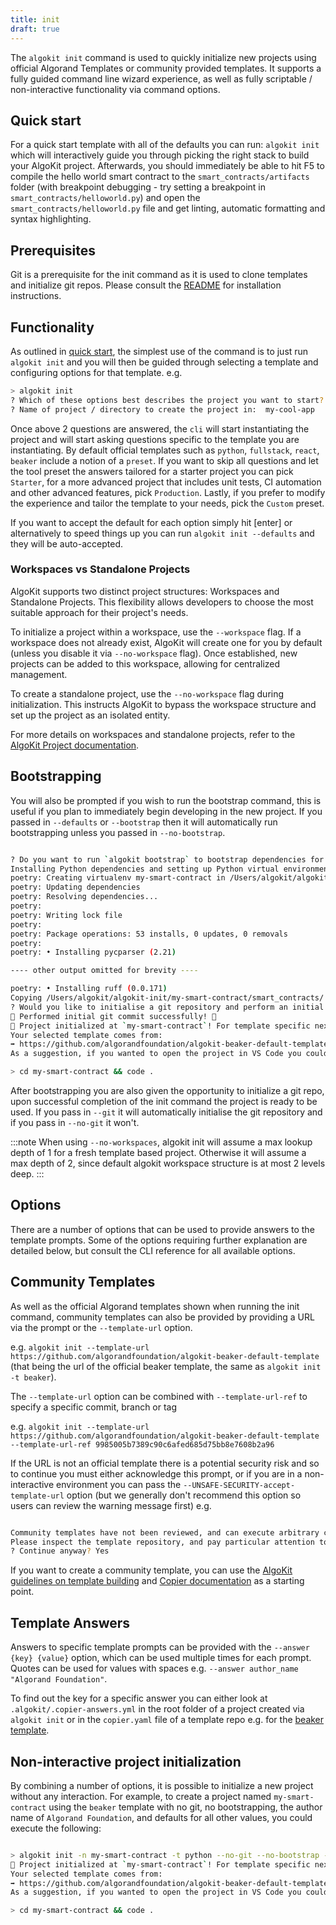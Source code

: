 ```yaml
---
title: init
draft: true
---
```


The `algokit init` command is used to quickly initialize new projects using official Algorand Templates or community provided templates. It supports a fully guided command line wizard experience, as well as fully scriptable / non-interactive functionality via command options.

## Quick start

For a quick start template with all of the defaults you can run: `algokit init` which will interactively guide you through picking the right stack to build your AlgoKit project. Afterwards, you should immediately be able to hit F5 to compile the hello world smart contract to the `smart_contracts/artifacts` folder (with breakpoint debugging - try setting a breakpoint in `smart_contracts/helloworld.py`) and open the `smart_contracts/helloworld.py` file and get linting, automatic formatting and syntax highlighting.

## Prerequisites

Git is a prerequisite for the init command as it is used to clone templates and initialize git repos. Please consult the [README](../../README.mdx#prerequisites) for installation instructions.

## Functionality

As outlined in [quick start](#quick-start), the simplest use of the command is to just run `algokit init` and you will then be guided through selecting a template and configuring options for that template. e.g.

```sh
> algokit init
? Which of these options best describes the project you want to start? `Smart Contract` | `Dapp Frontend` | `Smart Contract & Dapp Frontend` | `Custom`
? Name of project / directory to create the project in:  my-cool-app
```

Once above 2 questions are answered, the `cli` will start instantiating the project and will start asking questions specific to the template you are instantiating. By default official templates such as `python`, `fullstack`, `react`, `beaker` include a notion of a `preset`. If you want to skip all questions and let the tool preset the answers tailored for a starter project you can pick `Starter`, for a more advanced project that includes unit tests, CI automation and other advanced features, pick `Production`. Lastly, if you prefer to modify the experience and tailor the template to your needs, pick the `Custom` preset.

If you want to accept the default for each option simply hit [enter] or alternatively to speed things up you can run `algokit init --defaults` and they will be auto-accepted.

### Workspaces vs Standalone Projects

AlgoKit supports two distinct project structures: Workspaces and Standalone Projects. This flexibility allows developers to choose the most suitable approach for their project's needs.

To initialize a project within a workspace, use the `--workspace` flag. If a workspace does not already exist, AlgoKit will create one for you by default (unless you disable it via `--no-workspace` flag). Once established, new projects can be added to this workspace, allowing for centralized management.

To create a standalone project, use the `--no-workspace` flag during initialization. This instructs AlgoKit to bypass the workspace structure and set up the project as an isolated entity.

For more details on workspaces and standalone projects, refer to the [AlgoKit Project documentation](./project.mdx#workspaces-vs-standalone-projects).

## Bootstrapping

You will also be prompted if you wish to run the bootstrap command, this is useful if you plan to immediately begin developing in the new project. If you passed in `--defaults` or `--bootstrap` then it will automatically run bootstrapping unless you passed in `--no-bootstrap`.

```sh

? Do you want to run `algokit bootstrap` to bootstrap dependencies for this new project so it can be run immediately? Yes
Installing Python dependencies and setting up Python virtual environment via Poetry
poetry: Creating virtualenv my-smart-contract in /Users/algokit/algokit-init/my-smart-contract/.venv
poetry: Updating dependencies
poetry: Resolving dependencies...
poetry:
poetry: Writing lock file
poetry:
poetry: Package operations: 53 installs, 0 updates, 0 removals
poetry:
poetry: • Installing pycparser (2.21)

---- other output omitted for brevity ----

poetry: • Installing ruff (0.0.171)
Copying /Users/algokit/algokit-init/my-smart-contract/smart_contracts/.env.template to /Users/algokit/algokit-init/my-smart-contract/smart_contracts/.env and prompting for empty values
? Would you like to initialise a git repository and perform an initial commit? Yes
🎉 Performed initial git commit successfully! 🎉
🙌 Project initialized at `my-smart-contract`! For template specific next steps, consult the documentation of your selected template 🧐
Your selected template comes from:
➡️ https://github.com/algorandfoundation/algokit-beaker-default-template
As a suggestion, if you wanted to open the project in VS Code you could execute:

> cd my-smart-contract && code .
```

After bootstrapping you are also given the opportunity to initialize a git repo, upon successful completion of the init command the project is ready to be used. If you pass in `--git` it will automatically initialise the git repository and if you pass in `--no-git` it won't.

:::note
When using `--no-workspaces`, algokit init will assume a max lookup depth of 1 for a fresh template based project. Otherwise it will assume a max depth of 2, since default algokit workspace structure is at most 2 levels deep.
:::

## Options

There are a number of options that can be used to provide answers to the template prompts. Some of the options requiring further explanation are detailed below, but consult the CLI reference for all available options.

## Community Templates

As well as the official Algorand templates shown when running the init command, community templates can also be provided by providing a URL via the prompt or the `--template-url` option.

e.g. `algokit init --template-url https://github.com/algorandfoundation/algokit-beaker-default-template` (that being the url of the official beaker template, the same as `algokit init -t beaker`).

The `--template-url` option can be combined with `--template-url-ref` to specify a specific commit, branch or tag

e.g. `algokit init --template-url https://github.com/algorandfoundation/algokit-beaker-default-template --template-url-ref 9985005b7389c90c6afed685d75bb8e7608b2a96`

If the URL is not an official template there is a potential security risk and so to continue you must either acknowledge this prompt, or if you are in a non-interactive environment you can pass the `--UNSAFE-SECURITY-accept-template-url` option (but we generally don't recommend this option so users can review the warning message first) e.g.

```sh

Community templates have not been reviewed, and can execute arbitrary code.
Please inspect the template repository, and pay particular attention to the values of \_tasks, \_migrations and \_jinja_extensions in copier.yml
? Continue anyway? Yes
```

If you want to create a community template, you can use the [AlgoKit guidelines on template building](https://github.com/algorandfoundation/algokit-cli/blob/main/docs/tutorials/algokit-template.mdx#creating-algokit-templates) and [Copier documentation](https://copier.readthedocs.io/en/stable/) as a starting point.

## Template Answers

Answers to specific template prompts can be provided with the `--answer {key} {value}` option, which can be used multiple times for each prompt. Quotes can be used for values with spaces e.g. `--answer author_name "Algorand Foundation"`.

To find out the key for a specific answer you can either look at `.algokit/.copier-answers.yml` in the root folder of a project created via `algokit init` or in the `copier.yaml` file of a template repo e.g. for the [beaker template](https://github.com/algorandfoundation/algokit-beaker-default-template/blob/main/copier.yaml).

## Non-interactive project initialization

By combining a number of options, it is possible to initialize a new project without any interaction. For example, to create a project named `my-smart-contract` using the `beaker` template with no git, no bootstrapping, the author name of `Algorand Foundation`, and defaults for all other values, you could execute the following:

```sh

> algokit init -n my-smart-contract -t python --no-git --no-bootstrap --answer author_name "Algorand Foundation" --defaults
🙌 Project initialized at `my-smart-contract`! For template specific next steps, consult the documentation of your selected template 🧐
Your selected template comes from:
➡️ https://github.com/algorandfoundation/algokit-beaker-default-template
As a suggestion, if you wanted to open the project in VS Code you could execute:

> cd my-smart-contract && code .
```
